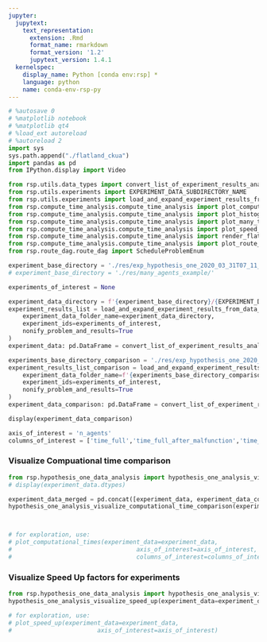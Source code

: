 ```yaml
---
jupyter:
  jupytext:
    text_representation:
      extension: .Rmd
      format_name: rmarkdown
      format_version: '1.2'
      jupytext_version: 1.4.1
  kernelspec:
    display_name: Python [conda env:rsp] *
    language: python
    name: conda-env-rsp-py
---
```


```python
# %autosave 0
# %matplotlib notebook
# %matplotlib qt4
# %load_ext autoreload
# %autoreload 2
import sys
sys.path.append("./flatland_ckua")
import pandas as pd
from IPython.display import Video

from rsp.utils.data_types import convert_list_of_experiment_results_analysis_to_data_frame, convert_pandas_series_experiment_results_analysis
from rsp.utils.experiments import EXPERIMENT_DATA_SUBDIRECTORY_NAME
from rsp.utils.experiments import load_and_expand_experiment_results_from_data_folder
from rsp.compute_time_analysis.compute_time_analysis import plot_computational_times
from rsp.compute_time_analysis.compute_time_analysis import plot_histogram_from_delay_data
from rsp.compute_time_analysis.compute_time_analysis import plot_many_time_resource_diagrams
from rsp.compute_time_analysis.compute_time_analysis import plot_speed_up
from rsp.compute_time_analysis.compute_time_analysis import render_flatland_env
from rsp.compute_time_analysis.compute_time_analysis import plot_route_dag
from rsp.route_dag.route_dag import ScheduleProblemEnum
```

```python
experiment_base_directory = './res/exp_hypothesis_one_2020_03_31T07_11_03/'
# experiment_base_directory = './res/many_agents_example/'

experiments_of_interest = None
```

```python
experiment_data_directory = f'{experiment_base_directory}/{EXPERIMENT_DATA_SUBDIRECTORY_NAME}'
experiment_results_list = load_and_expand_experiment_results_from_data_folder(
    experiment_data_folder_name=experiment_data_directory,
    experiment_ids=experiments_of_interest,
    nonify_problem_and_results=True
)
experiment_data: pd.DataFrame = convert_list_of_experiment_results_analysis_to_data_frame(experiment_results_list)
```

```python
experiments_base_directory_comparison = './res/exp_hypothesis_one_2020_03_31T07_11_03/'
experiment_results_list_comparison = load_and_expand_experiment_results_from_data_folder(
    experiment_data_folder_name=f'{experiments_base_directory_comparison}/{EXPERIMENT_DATA_SUBDIRECTORY_NAME}',
    experiment_ids=experiments_of_interest,
    nonify_problem_and_results=True
)
experiment_data_comparison: pd.DataFrame = convert_list_of_experiment_results_analysis_to_data_frame(experiment_results_list_comparison)

display(experiment_data_comparison)
```

```python
axis_of_interest = 'n_agents'
columns_of_interest = ['time_full','time_full_after_malfunction','time_delta_after_malfunction']
```

### Visualize Compuational time comparison

```python
from rsp.hypothesis_one_data_analysis import hypothesis_one_analysis_visualize_computational_time_comparison
# display(experiment_data.dtypes)

experiment_data_merged = pd.concat([experiment_data, experiment_data_comparison])
hypothesis_one_analysis_visualize_computational_time_comparison(experiment_data=experiment_data_merged)



# for exploration, use:
# plot_computational_times(experiment_data=experiment_data,
#                                   axis_of_interest=axis_of_interest,
#                                   columns_of_interest=columns_of_interest)
```

### Visualize Speed Up factors for experiments

```python
from rsp.hypothesis_one_data_analysis import hypothesis_one_analysis_visualize_speed_up
hypothesis_one_analysis_visualize_speed_up(experiment_data=experiment_data)

# for exploration, use:
# plot_speed_up(experiment_data=experiment_data,
#                        axis_of_interest=axis_of_interest)
```

```python

```
